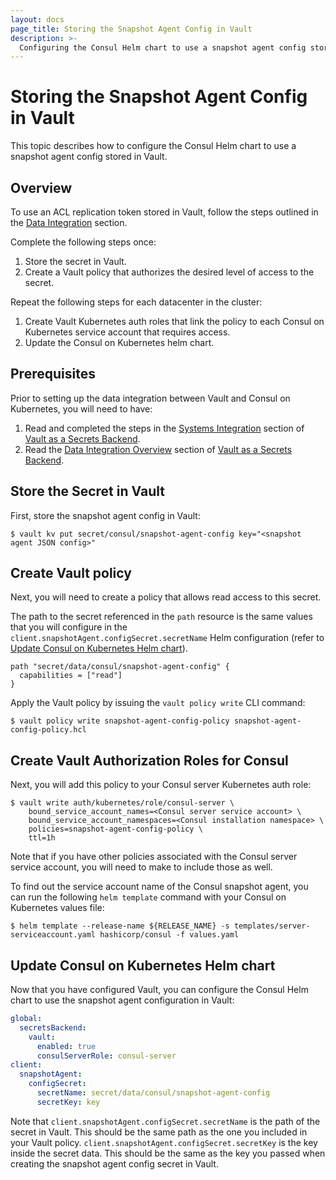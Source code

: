 ```yaml
---
layout: docs
page_title: Storing the Snapshot Agent Config in Vault
description: >-
  Configuring the Consul Helm chart to use a snapshot agent config stored in Vault.
---
```


# Storing the Snapshot Agent Config in Vault

This topic describes how to configure the Consul Helm chart to use a snapshot agent config stored in Vault.
## Overview
To use an ACL replication token stored in Vault, follow the steps outlined in the [Data Integration](/docs/k8s/deployment-configurations/vault/data-integration) section.

Complete the following steps once:
  1. Store the secret in Vault.
  1. Create a Vault policy that authorizes the desired level of access to the secret.

Repeat the following steps for each datacenter in the cluster:
  1. Create Vault Kubernetes auth roles that link the policy to each Consul on Kubernetes service account that requires access.
  1. Update the Consul on Kubernetes helm chart.

## Prerequisites
Prior to setting up the data integration between Vault and Consul on Kubernetes, you will need to have:
1. Read and completed the steps in the [Systems Integration](/docs/k8s/deployment-configurations/vault/systems-integration) section of [Vault as a Secrets Backend](/docs/k8s/deployment-configurations/vault).
2. Read the [Data Integration Overview](/docs/k8s/deployment-configurations/vault/data-integration) section of [Vault as a Secrets Backend](/docs/k8s/deployment-configurations/vault).

## Store the Secret in Vault

First, store the snapshot agent config in Vault:

```shell-session
$ vault kv put secret/consul/snapshot-agent-config key="<snapshot agent JSON config>"
```

## Create Vault policy

Next, you will need to create a policy that allows read access to this secret.

The path to the secret referenced in the `path` resource is the same values that you will configure in the  `client.snapshotAgent.configSecret.secretName` Helm configuration (refer to [Update Consul on Kubernetes Helm chart](#update-consul-on-kubernetes-helm-chart)).

<CodeBlockConfig filename="snapshot-agent-config-policy.hcl">

```HCL
path "secret/data/consul/snapshot-agent-config" {
  capabilities = ["read"]
}
```

</CodeBlockConfig>

Apply the Vault policy by issuing the `vault policy write` CLI command:

```shell-session
$ vault policy write snapshot-agent-config-policy snapshot-agent-config-policy.hcl
```

## Create Vault Authorization Roles for Consul

Next, you will add this policy to your Consul server Kubernetes auth role:

```shell-session
$ vault write auth/kubernetes/role/consul-server \
    bound_service_account_names=<Consul server service account> \
    bound_service_account_namespaces=<Consul installation namespace> \
    policies=snapshot-agent-config-policy \
    ttl=1h
```
Note that if you have other policies associated
with the Consul server service account, you will need to make to include those as well.

To find out the service account name of the Consul snapshot agent,
you can run the following `helm template` command with your Consul on Kubernetes values file:

```shell-session
$ helm template --release-name ${RELEASE_NAME} -s templates/server-serviceaccount.yaml hashicorp/consul -f values.yaml
```

## Update Consul on Kubernetes Helm chart

Now that you have configured Vault, you can configure the Consul Helm chart to
use the snapshot agent configuration in Vault:

<CodeBlockConfig filename="values.yaml">

```yaml
global:
  secretsBackend:
    vault:
      enabled: true
      consulServerRole: consul-server
client:
  snapshotAgent:
    configSecret:
      secretName: secret/data/consul/snapshot-agent-config
      secretKey: key
```

</CodeBlockConfig>

Note that `client.snapshotAgent.configSecret.secretName` is the path of the secret in Vault.
This should be the same path as the one you included in your Vault policy.
`client.snapshotAgent.configSecret.secretKey` is the key inside the secret data. This should be the same
as the key you passed when creating the snapshot agent config secret in Vault.
